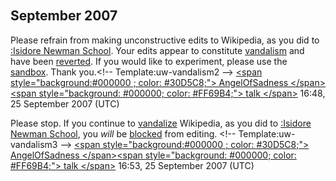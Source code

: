 <article id="13433077" title=User talk:Sholden18>
	<talkpage id="13433077" title="User talk:Sholden18">


== September 2007 ==
{{{icon|[[Image:Information.svg|25px]] }}}Please refrain from making unconstructive edits to Wikipedia, as you did to [[:Isidore Newman School]]. Your edits appear to constitute [[Wikipedia:Vandalism|vandalism]] and have been [[Help:Reverting|reverted]]. If you would like to experiment, please use the [[Wikipedia:Sandbox|sandbox]]. Thank you.&lt;!-- Template:uw-vandalism2 --&gt; [[User:AngelOfSadness|&lt;span style=&quot;background:#000000 ; color: #30D5C8;&quot;&gt; AngelOfSadness &lt;/span&gt;]][[User_talk:AngelOfSadness|&lt;span style=&quot;background: #000000; color: #FF69B4;&quot;&gt; talk &lt;/span&gt;]] 16:48, 25 September 2007 (UTC)

{{{icon|[[Image:Nuvola apps important.svg|25px]] }}}Please stop. If you continue to [[Wikipedia:Vandalism|vandalize]] Wikipedia, as you did to [[:Isidore Newman School]], you ''will'' be [[Wikipedia:Blocking policy|blocked]] from editing. &lt;!-- Template:uw-vandalism3 --&gt; [[User:AngelOfSadness|&lt;span style=&quot;background:#000000 ; color: #30D5C8;&quot;&gt; AngelOfSadness &lt;/span&gt;]][[User_talk:AngelOfSadness|&lt;span style=&quot;background: #000000; color: #FF69B4;&quot;&gt; talk &lt;/span&gt;]] 16:53, 25 September 2007 (UTC)
	</talkpage>
</article>